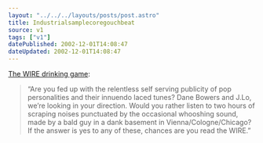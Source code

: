 ```yaml
---
layout: "../../../layouts/posts/post.astro"
title: Industrialsamplecoregouchbeat
source: v1
tags: ["v1"]
datePublished: 2002-12-01T14:08:47
dateUpdated: 2002-12-01T14:08:47
---
```


[The WIRE drinking game][1]:

> &#8220;Are you fed up with the relentless self serving publicity of pop personalities and their innuendo laced tunes? Dane Bowers and J.Lo, we&#8217;re looking in your direction. Would you rather listen to two hours of scraping noises punctuated by the occasional whooshing sound, made by a bald guy in a dank basement in Vienna/Cologne/Chicago? If the answer is yes to any of these, chances are you read the WIRE.&#8221;

[1]: http://getretarded.topcities.com/gr2/page25.html "Get Retarded: The WIRE drinking game"
